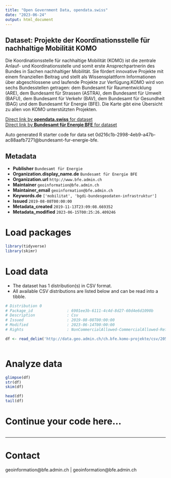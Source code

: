 ```yaml
---
title: "Open Government Data, opendata.swiss"
date: "2023-06-24"
output: html_document
---
```


## Dataset: Projekte der Koordinationsstelle für nachhaltige Mobilität KOMO

Die Koordinationsstelle für nachhaltige Mobilität (KOMO) ist die zentrale Anlauf- und Koordinationsstelle und somit erste Ansprechpartnerin des Bundes in Sachen nachhaltiger Mobilität. Sie fördert innovative Projekte mit einem finanziellen Beitrag und stellt als Wissensplattform Informationen über abgeschlossene und laufende Projekte zur Verfügung.KOMO wird von sechs Bundesstellen getragen: dem Bundesamt für Raumentwicklung (ARE), dem Bundesamt für Strassen (ASTRA), dem Bundesamt für Umwelt (BAFU), dem Bundesamt für Verkehr (BAV), dem Bundesamt für Gesundheit (BAG) und dem Bundesamt für Energie (BFE). Die Karte gibt eine Übersicht zu allen von KOMO unterstützten Projekten.

[Direct link by **opendata.swiss** for dataset](https://opendata.swiss/de/dataset/projekte-der-koordinationsstelle-fur-nachhaltige-mobilitat-komo)<br>
[Direct link by **Bundesamt für Energie BFE** for dataset](https://www.energieschweiz.ch/page/de-ch/koordinationsstelle-fuer-nachhaltige-mobilitaet-komo)

Auto generated R starter code for data set 0d216c1b-2998-4eb9-a47b-ac88aafb7271@bundesamt-fur-energie-bfe.

## Metadata

- **Publisher** `Bundesamt für Energie`
- **Organization.display_name.de** `Bundesamt für Energie BFE`
- **Organization.url** `http://www.bfe.admin.ch`
- **Maintainer** `geoinformation@bfe.admin.ch`
- **Maintainer_email** `geoinformation@bfe.admin.ch`
- **Keywords.de** `['mobilitat', 'bgdi-bundesgeodaten-infrastruktur']`
- **Issued** `2019-08-08T00:00:00`
- **Metadata_created** `2019-11-13T23:09:08.669352`
- **Metadata_modified** `2023-06-15T00:25:26.409246`


# Load packages

```r

library(tidyverse)
library(skimr)

```

# Load data

-   The dataset has 1 distribution(s) in CSV format.
-   All available CSV distributions are listed below and can be read into a tibble.

```r

# Distribution 0
# Package_id               : 6901ee3b-6111-4c4d-8d27-60d4e6d1090b
# Description              : Csv
# Issued                   : 2019-08-08T00:00:00
# Modified                 : 2023-06-14T00:00:00
# Rights                   : NonCommercialAllowed-CommercialAllowed-ReferenceRequired

df <- read_delim('http://data.geo.admin.ch/ch.bfe.komo-projekte/csv/2056/ch.bfe.komo-projekte.zip')



```

# Analyze data

```r

glimpse(df)
str(df)
skim(df)

head(df)
tail(df)

```

# Continue your code here...

```r

```

------------------------------------------------------------------------

# Contact

geoinformation@bfe.admin.ch | geoinformation@bfe.admin.ch
